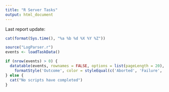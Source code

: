 ---
title: "R Server Tasks"
output: html_document
---

Last report update:
```{r, echo=FALSE, results='asis'}
cat(format(Sys.time(), "%a %b %d %X %Y %Z"))
```

```{r, echo=FALSE, warning = FALSE}
source("LogParser.r")
events <- loadTaskData()

if (nrow(events) > 0) {
  datatable(events, rownames = FALSE, options = list(pageLength = 20), colnames = c("Task Name", "Completion Date (UTC)", "Result")) %>% 
    formatStyle('Outcome', color = styleEqual(c('Aborted', 'Failure', 'Success'), c('red', 'red', 'green')), fontWeight = 'bold') 
} else {
  cat("No scripts have completed") 
}
```
